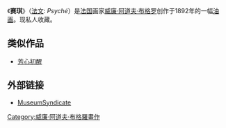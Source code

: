 {{Painting| image_file=Bouguereau-Psyche.jpg
| title=赛琪 (布格罗)
| artist=[[威廉·阿道夫·布格罗|威廉·阿道夫·布格罗]]
| year=1892年
| type=[[油画|油画]]
| height= 107
| width= 65
| museum=私人收藏}}

《'''赛琪'''》（[[法文|法文]]: ''Psyché''）是[[法国|法国]]画家[[威廉·阿道夫·布格罗|威廉·阿道夫·布格罗]]创作于1892年的一幅[[油画|油画]]。现私人收藏。

== 类似作品 ==
*[[芳心初醒|芳心初醒]]

== 外部链接 ==
*[http://www.museumsyndicate.com/item.php?item=7956 MuseumSyndicate] {{Wayback|url=http://www.museumsyndicate.com/item.php?item=7956 |date=20160305141357 }}

{{paint-stub}}
[[Category:威廉·阿道夫·布格羅畫作|Category:威廉·阿道夫·布格羅畫作]]